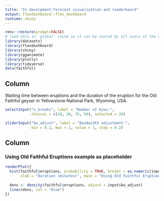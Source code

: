 ```yaml
---
title: "In develpment:forecast visualization and leaderboard"
output: flexdashboard::flex_dashboard
runtime: shiny
---
```


```r
renv::restore(prompt=FALSE)
# load data in 'global' chunk so it can be shared by all users of the dashboard
library(datasets)
library(flexdashboard)
library(shiny)
library(gganimate)
library(plotly)
library(tidyverse)
data(faithful)

```

Column {.sidebar}
-----------------------------------------------------------------------

Waiting time between eruptions and the duration of the eruption for the
Old Faithful geyser in Yellowstone National Park, Wyoming, USA.

```r
selectInput("n_breaks", label = "Number of bins:",
            choices = c(10, 20, 35, 50), selected = 20)

sliderInput("bw_adjust", label = "Bandwidth adjustment:",
            min = 0.2, max = 2, value = 1, step = 0.2)
```

Column
-----------------------------------------------------------------------

### Using Old Faithful Eruptions example as placeholder

```r
renderPlot({
  hist(faithful$eruptions, probability = TRUE, breaks = as.numeric(input$n_breaks),
       xlab = "Duration (minutes)", main = "Using Old Faithful Eruptions example as placeholder")
  
  dens <- density(faithful$eruptions, adjust = input$bw_adjust)
  lines(dens, col = "blue")
})
```
